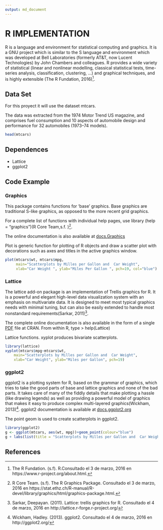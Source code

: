 ```yaml
---
output: md_document
---
```


# R IMPLEMENTATION

R is a language and environment for statistical computing and graphics. It is a GNU project which is similar to the S language and environment which was developed at Bell Laboratories (formerly AT&T, now Lucent Technologies) by John Chambers and colleagues. 
R provides a wide variety of statistical (linear and nonlinear modelling, classical statistical tests, time-series analysis, classification, clustering, …) and graphical techniques, and is highly extensible (The R Fundation, 2016)[^1]. 

## Data Set

For this proyect it will use the dataset mtcars.

The data was extracted from the 1974 Motor Trend US magazine, and comprises fuel consumption and 10 aspects of automobile design and performance for 32 automobiles (1973–74 models).

```r
head(mtcars)

```


## Dependences  

* Lattice
* ggplot2


## Code Example

### Graphics
This package contains functions for ‘base’ graphics. Base graphics are traditional S-like graphics, as opposed to the more recent grid graphics.

For a complete list of functions with individual help pages, use library (help = "graphics")(R Core Team,s.f. )[^2]. 

The online documentation is also available at [docs.Graphics](https://stat.ethz.ch/R-manual/R-devel/library/graphics/html/00Index.html)

Plot is generic function for plotting of R objects and draw a scatter plot with decorations such as axes and titles in the active graphics window.

```r
plot(mtcars$wt, mtcars$mpg, 
     main="Scatterplots by Milles per Gallon and  Car Weight",  
     xlab="Car Weight ", ylab="Miles Per Gallon ", pch=19, col="blue")

```

### Lattice
The lattice add-on package is an implementation of Trellis graphics for R. It is a powerful and elegant high-level data visualization system with an emphasis on multivariate data. It is designed to meet most typical graphics needs with minimal tuning, but can also be easily extended to handle most nonstandard requirements(Sarkar, 2011)[^3].


The complete online documentation is also available in the form of a single [PDF](https://cran.r-project.org/web/packages/lattice/lattice.pdf) file at CRAN. 
From within R, type
> help(Lattice) 

Lattice functions. xyplot produces bivariate scatterplots.

```r
library(lattice)
xyplot(mtcars$mpg~mtcars$wt, 
    main="Scatterplots by Milles per Gallon and  Car Weight", 
    xlab="Car Weight", ylab="Miles per Gallon", pch=19)

```
 

### ggplot2
ggplot2 is a plotting system for R, based on the grammar of graphics, which tries to take the good parts of base and lattice graphics and none of the bad parts. It takes care of many of the fiddly details that make plotting a hassle (like drawing legends) as well as providing a powerful model of graphics that makes it easy to produce complex multi-layered graphics(Wickham, 2013)[^4]. ggplot2 documentation is available at [docs.ggplot2.org](http://docs.ggplot2.org/current/)

The point geom is used to create scatterplots in ggplot2.

```r
library(ggplot2)
g <- ggplot(mtcars, aes(wt, mpg))+geom_point(colour="blue")
g + labs(list(title = "Scatterplots by Milles per Gallon and  Car Weight",  x="Car Weight", y="Miles per Gallon"))

```


## References

[^1]: The R Fundation. (s.f). R.Consultado el 3 de marzo, 2016 en https://www.r-project.org/about.html.
[^2]: R Core Team. (s.f). The R Graphics Package. Consultado el 3 de marzo, 2016 en https://stat.ethz.ch/R-manual/R-devel/library/graphics/html/graphics-package.html.
[^3]: Sarkar, Deepayan. (2011). Lattice: trellis graphics for R. Consultado el 4 de marzo, 2016 en http://lattice.r-forge.r-project.org/
[^4]: Wickham, Hadley. (2013). ggplot2. Consultado el 4 de marzo, 2016 en http://ggplot2.org/